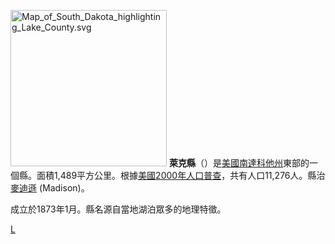 {{Otheruses|萊克縣|subject=美國南達科他州的一個縣|other=同名的縣}}
[[File:Map_of_South_Dakota_highlighting_Lake_County.svg|250px]]
'''萊克縣'''（{{lang-en|Lake County}}）是[[美國|美國]][[南達科他州|南達科他州]]東部的一個縣。面積1,489平方公里。根據[[美國2000年人口普查|美國2000年人口普查]]，共有人口11,276人。縣治[[麥迪遜_(南達科他州)|麥迪遜]] (Madison)。

成立於1873年1月。縣名源自當地湖泊眾多的地理特徵。
[[Category:南達科他州行政區劃|L]]